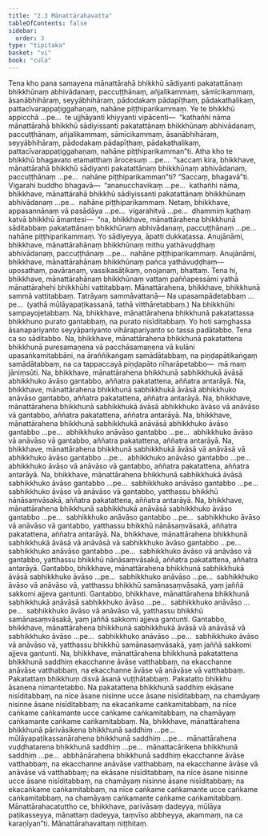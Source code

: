 ```yaml
---
title: "2.3 Mānattārahavatta"
tableOfContents: false
sidebar:
  order: 3
type: "tipitaka"
basket: "vi"
book: "cula"
---
```



<DynamicBreadcrumb />

<Division number="88" book="cula">

<Paragraph number="428" book="cula">
Tena kho pana samayena mānattārahā bhikkhū sādiyanti pakatattānaṃ bhikkhūnaṃ abhivādanaṃ, paccuṭṭhānaṃ, añjalikammaṃ, sāmīcikammaṃ, āsanābhihāraṃ, seyyābhihāraṃ, pādodakaṃ pādapīṭhaṃ, pādakathalikaṃ, pattacīvarappaṭiggahaṇaṃ, nahāne piṭṭhiparikammaṃ. Ye te bhikkhū appicchā …pe…  te ujjhāyanti khiyyanti vipācenti—  “kathañhi nāma mānattārahā bhikkhū sādiyissanti pakatattānaṃ bhikkhūnaṃ abhivādanaṃ, paccuṭṭhānaṃ, añjalikammaṃ, sāmīcikammaṃ, āsanābhihāraṃ, seyyābhihāraṃ, pādodakaṃ pādapīṭhaṃ, pādakathalikaṃ, pattacīvarappaṭiggahaṇaṃ, nahāne piṭṭhiparikamman”ti. Atha kho te bhikkhū bhagavato etamatthaṃ ārocesuṃ …pe…  “saccaṃ kira, bhikkhave, mānattārahā bhikkhū sādiyanti pakatattānaṃ bhikkhūnaṃ abhivādanaṃ, paccuṭṭhānaṃ …pe…  nahāne piṭṭhiparikamman”ti? “Saccaṃ, bhagavā”ti. Vigarahi buddho bhagavā—  “ananucchavikaṃ …pe…  kathañhi nāma, bhikkhave, mānattārahā bhikkhū sādiyissanti pakatattānaṃ bhikkhūnaṃ abhivādanaṃ …pe…  nahāne piṭṭhiparikammaṃ. Netaṃ, bhikkhave, appasannānaṃ vā pasādāya …pe…  vigarahitvā …pe…  dhammiṃ kathaṃ katvā bhikkhū āmantesi—  “na, bhikkhave, mānattārahena bhikkhunā sāditabbaṃ pakatattānaṃ bhikkhūnaṃ abhivādanaṃ, paccuṭṭhānaṃ …pe…  nahāne piṭṭhiparikammaṃ. Yo sādiyeyya, āpatti dukkaṭassa. Anujānāmi, bhikkhave, mānattārahānaṃ bhikkhūnaṃ mithu yathāvuḍḍhaṃ abhivādanaṃ, paccuṭṭhānaṃ …pe…  nahāne piṭṭhiparikammaṃ. Anujānāmi, bhikkhave, mānattārahānaṃ bhikkhūnaṃ pañca yathāvuḍḍhaṃ—  uposathaṃ, pavāraṇaṃ, vassikasāṭikaṃ, oṇojanaṃ, bhattaṃ. Tena hi, bhikkhave, mānattārahānaṃ bhikkhūnaṃ vattaṃ paññapessāmi yathā mānattārahehi bhikkhūhi vattitabbaṃ.
</Paragraph>

</Division>
<Division number="89" book="cula">

<Paragraph number="429" book="cula">
Mānattārahena, bhikkhave, bhikkhunā sammā vattitabbaṃ. Tatrāyaṃ sammāvattanā—
</Paragraph>

<Paragraph number="430" book="cula">
Na upasampādetabbaṃ …pe…  (yathā mūlāyapaṭikassanā, tathā vitthāretabbaṃ.) Na bhikkhūhi sampayojetabbaṃ.
</Paragraph>

<Paragraph number="431" book="cula">
Na, bhikkhave, mānattārahena bhikkhunā pakatattassa bhikkhuno purato gantabbaṃ, na purato nisīditabbaṃ. Yo hoti saṃghassa āsanapariyanto seyyāpariyanto vihārapariyanto so tassa padātabbo. Tena ca so sāditabbo.
</Paragraph>

<Paragraph number="432" book="cula">
Na, bhikkhave, mānattārahena bhikkhunā pakatattena bhikkhunā puresamaṇena vā pacchāsamaṇena vā kulāni upasaṅkamitabbāni, na āraññikaṅgaṃ samādātabbaṃ, na piṇḍapātikaṅgaṃ samādātabbaṃ, na ca tappaccayā piṇḍapāto nīharāpetabbo—  mā maṃ jāniṃsūti.
</Paragraph>

<Paragraph number="433" book="cula">
Na, bhikkhave, mānattārahena bhikkhunā sabhikkhukā āvāsā abhikkhuko āvāso gantabbo, aññatra pakatattena, aññatra antarāyā.
</Paragraph>

<Paragraph number="434" book="cula">
Na, bhikkhave, mānattārahena bhikkhunā sabhikkhukā āvāsā abhikkhuko anāvāso gantabbo, aññatra pakatattena, aññatra antarāyā.
</Paragraph>

<Paragraph number="435" book="cula">
Na, bhikkhave, mānattārahena bhikkhunā sabhikkhukā āvāsā abhikkhuko āvāso vā anāvāso vā gantabbo, aññatra pakatattena, aññatra antarāyā.
</Paragraph>

<Paragraph number="436" book="cula">
Na, bhikkhave, mānattārahena bhikkhunā sabhikkhukā anāvāsā abhikkhuko āvāso gantabbo …pe…  abhikkhuko anāvāso gantabbo …pe…  abhikkhuko āvāso vā anāvāso vā gantabbo, aññatra pakatattena, aññatra antarāyā.
</Paragraph>

<Paragraph number="437" book="cula">
Na, bhikkhave, mānattārahena bhikkhunā sabhikkhukā āvāsā vā anāvāsā vā abhikkhuko āvāso gantabbo …pe…  abhikkhuko anāvāso gantabbo …pe…  abhikkhuko āvāso vā anāvāso vā gantabbo, aññatra pakatattena, aññatra antarāyā.
</Paragraph>

<Paragraph number="438" book="cula">
Na, bhikkhave, mānattārahena bhikkhunā sabhikkhukā āvāsā sabhikkhuko āvāso gantabbo …pe…  sabhikkhuko anāvāso gantabbo …pe…  sabhikkhuko āvāso vā anāvāso vā gantabbo, yatthassu bhikkhū nānāsaṃvāsakā, aññatra pakatattena, aññatra antarāyā.
</Paragraph>

<Paragraph number="439" book="cula">
Na, bhikkhave, mānattārahena bhikkhunā sabhikkhukā anāvāsā sabhikkhuko āvāso gantabbo …pe…  sabhikkhuko anāvāso gantabbo …pe…  sabhikkhuko āvāso vā anāvāso vā gantabbo, yatthassu bhikkhū nānāsaṃvāsakā, aññatra pakatattena, aññatra antarāyā.
</Paragraph>

<Paragraph number="440" book="cula">
Na, bhikkhave, mānattārahena bhikkhunā sabhikkhukā āvāsā vā anāvāsā vā sabhikkhuko āvāso gantabbo …pe…  sabhikkhuko anāvāso gantabbo …pe…  sabhikkhuko āvāso vā anāvāso vā gantabbo, yatthassu bhikkhū nānāsaṃvāsakā, aññatra pakatattena, aññatra antarāyā.
</Paragraph>

<Paragraph number="441" book="cula">
Gantabbo, bhikkhave, mānattārahena bhikkhunā sabhikkhukā āvāsā sabhikkhuko āvāso …pe…  sabhikkhuko anāvāso …pe…  sabhikkhuko āvāso vā anāvāso vā, yatthassu bhikkhū samānasaṃvāsakā, yaṃ jaññā sakkomi ajjeva gantunti.
</Paragraph>

<Paragraph number="442" book="cula">
Gantabbo, bhikkhave, mānattārahena bhikkhunā sabhikkhukā anāvāsā sabhikkhuko āvāso …pe…  sabhikkhuko anāvāso …pe…  sabhikkhuko āvāso vā anāvāso vā, yatthassu bhikkhū samānasaṃvāsakā, yaṃ jaññā sakkomi ajjeva gantunti.
</Paragraph>

<Paragraph number="443" book="cula">
Gantabbo, bhikkhave, mānattārahena bhikkhunā sabhikkhukā āvāsā vā anāvāsā vā sabhikkhuko āvāso …pe…  sabhikkhuko anāvāso …pe…  sabhikkhuko āvāso vā anāvāso vā, yatthassu bhikkhū samānasaṃvāsakā, yaṃ jaññā sakkomi ajjeva gantunti.
</Paragraph>

<Paragraph number="444" book="cula">
Na, bhikkhave, mānattārahena bhikkhunā pakatattena bhikkhunā saddhiṃ ekacchanne āvāse vatthabbaṃ, na ekacchanne anāvāse vatthabbaṃ, na ekacchanne āvāse vā anāvāse vā vatthabbaṃ. Pakatattaṃ bhikkhuṃ disvā āsanā vuṭṭhātabbaṃ. Pakatatto bhikkhu āsanena nimantetabbo. Na pakatattena bhikkhunā saddhiṃ ekāsane nisīditabbaṃ, na nīce āsane nisinne ucce āsane nisīditabbaṃ, na chamāyaṃ nisinne āsane nisīditabbaṃ; na ekacaṅkame caṅkamitabbaṃ, na nīce caṅkame caṅkamante ucce caṅkame caṅkamitabbaṃ, na chamāyaṃ caṅkamante caṅkame caṅkamitabbaṃ.
</Paragraph>

<Paragraph number="445" book="cula">
Na, bhikkhave, mānattārahena bhikkhunā pārivāsikena bhikkhunā saddhiṃ …pe…  mūlāyapaṭikassanārahena bhikkhunā saddhiṃ …pe…  mānattārahena vuḍḍhatarena bhikkhunā saddhiṃ …pe…  mānattacārikena bhikkhunā saddhiṃ …pe…  abbhānārahena bhikkhunā saddhiṃ ekacchanne āvāse vatthabbaṃ, na ekacchanne anāvāse vatthabbaṃ, na ekacchanne āvāse vā anāvāse vā vatthabbaṃ; na ekāsane nisīditabbaṃ, na nīce āsane nisinne ucce āsane nisīditabbaṃ, na chamāyaṃ nisinne āsane nisīditabbaṃ; na ekacaṅkame caṅkamitabbaṃ, na nīce caṅkame caṅkamante ucce caṅkame caṅkamitabbaṃ, na chamāyaṃ caṅkamante caṅkame caṅkamitabbaṃ.
</Paragraph>

<Paragraph number="446" book="cula">
Mānattārahacatuttho ce, bhikkhave, parivāsaṃ dadeyya, mūlāya paṭikasseyya, mānattaṃ dadeyya, taṃvīso abbheyya, akammaṃ, na ca karaṇīyan”ti.

</Paragraph>
</Division>

<Paragraph number="447" type="center" book="cula">
Mānattārahavattaṃ niṭṭhitaṃ.
</Paragraph>